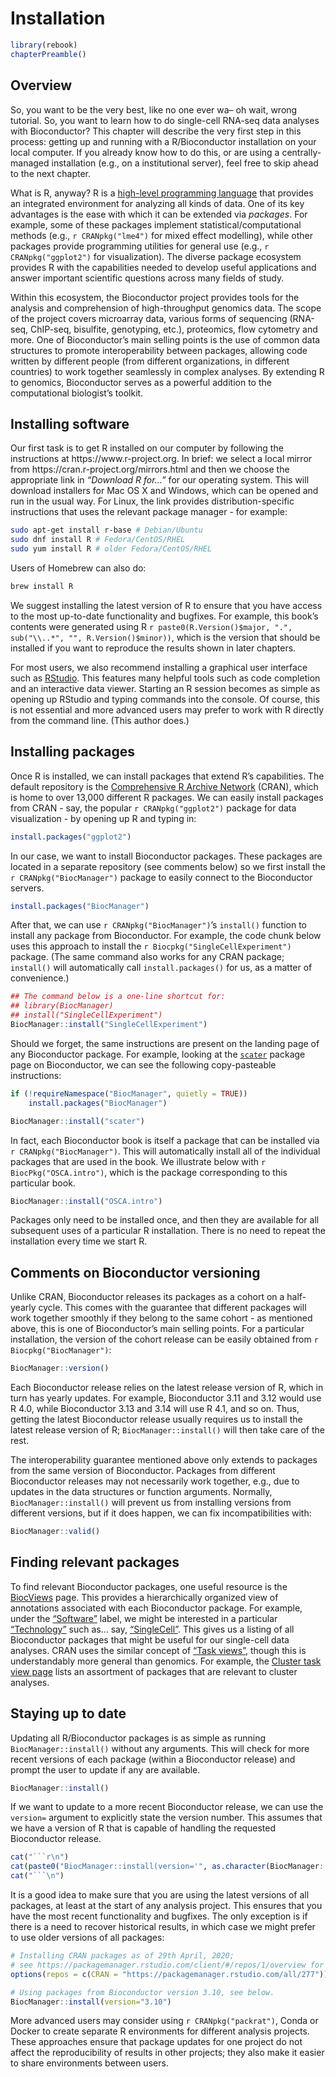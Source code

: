 # Installation 

```r
library(rebook)
chapterPreamble()
```

## Overview 

So, you want to be the very best, like no one ever wa-- oh wait, wrong tutorial.
So, you want to learn how to do single-cell RNA-seq data analyses with Bioconductor?
This chapter will describe the very first step in this process: getting up and running with a R/Bioconductor installation on your local computer.
If you already know how to do this, or are using a centrally-managed installation (e.g., on a institutional server), feel free to skip ahead to the next chapter.

What is R, anyway?
R is a [high-level programming language](https://www.r-project.org/about.html) that provides an integrated environment for analyzing all kinds of data.
One of its key advantages is the ease with which it can be extended via _packages_.
For example, some of these packages implement statistical/computational methods (e.g., `r CRANpkg("lme4")` for mixed effect modelling),
while other packages provide programming utilities for general use (e.g., `r CRANpkg("ggplot2")` for visualization).
The diverse package ecosystem provides R with the capabilities needed to develop useful applications and answer important scientific questions across many fields of study.

Within this ecosystem, the Bioconductor project provides tools for the analysis and comprehension of high-throughput genomics data.
The scope of the project covers microarray data, various forms of sequencing (RNA-seq, ChIP-seq, bisulfite, genotyping, etc.), proteomics, flow cytometry and more.
One of Bioconductor's main selling points is the use of common data structures to promote interoperability between packages,
allowing code written by different people (from different organizations, in different countries) to work together seamlessly in complex analyses. 
By extending R to genomics, Bioconductor serves as a powerful addition to the computational biologist's toolkit.

## Installing software

Our first task is to get R installed on our computer by following the instructions at https://www.r-project.org.
In brief: we select a local mirror from https://cran.r-project.org/mirrors.html and then we choose the appropriate link in _"Download R for..."_ for our operating system. 
This will download installers for Mac OS X and Windows, which can be opened and run in the usual way.
For Linux, the link provides distribution-specific instructions that uses the relevant package manager - for example:

```sh
sudo apt-get install r-base # Debian/Ubuntu
sudo dnf install R # Fedora/CentOS/RHEL
sudo yum install R # older Fedora/CentOS/RHEL
```

Users of Homebrew can also do:

```sh
brew install R
```

We suggest installing the latest version of R to ensure that you have access to the most up-to-date functionality and bugfixes.
For example, this book's contents were generated using R `r paste0(R.Version()$major, ".", sub("\\..*", "", R.Version()$minor))`,
which is the version that should be installed if you want to reproduce the results shown in later chapters.

For most users, we also recommend installing a graphical user interface such as [RStudio](http://www.rstudio.com/download).
This features many helpful tools such as code completion and an interactive data viewer.
Starting an R session becomes as simple as opening up RStudio and typing commands into the console.
Of course, this is not essential and more advanced users may prefer to work with R directly from the command line. (This author does.)

## Installing packages

Once R is installed, we can install packages that extend R's capabilities.
The default repository is the [Comprehensive R Archive Network](https://cran.r-project.org/mirrors.html) (CRAN), which is home to over 13,000 different R packages. 
We can easily install packages from CRAN - say, the popular `r CRANpkg("ggplot2")` package for data visualization - by opening up R and typing in:

```r
install.packages("ggplot2")
```

In our case, we want to install Bioconductor packages.
These packages are located in a separate repository (see comments below) so we first install the `r CRANpkg("BiocManager")` package to easily connect to the Bioconductor servers.

```r
install.packages("BiocManager")
```

After that, we can use `r CRANpkg("BiocManager")`'s `install()` function to install any package from Bioconductor.
For example, the code chunk below uses this approach to install the `r Biocpkg("SingleCellExperiment")` package.
(The same command also works for any CRAN package; `install()` will automatically call `install.packages()` for us, as a matter of convenience.)

```r
## The command below is a one-line shortcut for:
## library(BiocManager)
## install("SingleCellExperiment")
BiocManager::install("SingleCellExperiment")
```

Should we forget, the same instructions are present on the landing page of any Bioconductor package.
For example, looking at the [`scater`](https://bioconductor.org/packages/release/bioc/html/scater.html) package page on Bioconductor, we can see the following copy-pasteable instructions:

```r
if (!requireNamespace("BiocManager", quietly = TRUE))
    install.packages("BiocManager")

BiocManager::install("scater")
```

In fact, each Bioconductor book is itself a package that can be installed via `r CRANpkg("BiocManager")`.
This will automatically install all of the individual packages that are used in the book.
We illustrate below with `r BiocPkg("OSCA.intro")`, which is the package corresponding to this particular book.

```r
BiocManager::install("OSCA.intro")
```

Packages only need to be installed once, and then they are available for all subsequent uses of a particular R installation.
There is no need to repeat the installation every time we start R.

## Comments on Bioconductor versioning

Unlike CRAN, Bioconductor releases its packages as a cohort on a half-yearly cycle.
This comes with the guarantee that different packages will work together smoothly if they belong to the same cohort - as mentioned above, this is one of Bioconductor's main selling points.
For a particular installation, the version of the cohort release can be easily obtained from `r Biocpkg("BiocManager")`:

```r
BiocManager::version()
```

Each Bioconductor release relies on the latest release version of R, which in turn has yearly updates.
For example, Bioconductor 3.11 and 3.12 would use R 4.0, while Bioconductor 3.13 and 3.14 will use R 4.1, and so on.
Thus, getting the latest Bioconductor release usually requires us to install the latest release version of R; `BiocManager::install()` will then take care of the rest.

The interoperability guarantee mentioned above only extends to packages from the same version of Bioconductor.
Packages from different Bioconductor releases may not necessarily work together, e.g., due to updates in the data structures or function arguments.
Normally, `BiocManager::install()` will prevent us from installing versions from different versions, but if it does happen, we can fix incompatibilities with:

```r
BiocManager::valid()
```

## Finding relevant packages

To find relevant Bioconductor packages, one useful resource is the [BiocViews](https://bioconductor.org/packages/release/BiocViews.html) page.
This provides a hierarchically organized view of annotations associated with each Bioconductor package.
For example, under the ["Software"](https://bioconductor.org/packages/release/BiocViews.html#___Software) label, we might be interested in a particular ["Technology"](https://bioconductor.org/packages/release/BiocViews.html#___Technology) such as... say, ["SingleCell"](https://bioconductor.org/packages/release/BiocViews.html#___SingleCell).
This gives us a listing of all Bioconductor packages that might be useful for our single-cell data analyses. 
CRAN uses the similar concept of ["Task views"](https://cran.r-project.org/web/views/), though this is understandably more general than genomics.
For example, the [Cluster task view page](https://cran.r-project.org/web/views/Cluster.html) lists an assortment of packages that are relevant to cluster analyses.

## Staying up to date

Updating all R/Bioconductor packages is as simple as running `BiocManager::install()` without any arguments.
This will check for more recent versions of each package (within a Bioconductor release) and prompt the user to update if any are available.

```r
BiocManager::install()
```

If we want to update to a more recent Bioconductor release, we can use the `version=` argument to explicitly state the version number. 
This assumes that we have a version of R that is capable of handling the requested Bioconductor release.

```r
cat("```r\n")
cat(paste0("BiocManager::install(version='", as.character(BiocManager::version()),"')\n"))
cat("```\n")
```

It is a good idea to make sure that you are using the latest versions of all packages, at least at the start of any analysis project.
This ensures that you have the most recent functionality and bugfixes.
The only exception is if there is a need to recover historical results, in which case we might prefer to use older versions of all packages:

```r
# Installing CRAN packages as of 29th April, 2020;
# see https://packagemanager.rstudio.com/client/#/repos/1/overview for available dates.
options(repos = c(CRAN = "https://packagemanager.rstudio.com/all/277"))

# Using packages from Bioconductor version 3.10, see below. 
BiocManager::install(version="3.10") 
```

More advanced users may consider using `r CRANpkg("packrat")`, Conda or Docker to create separate R environments for different analysis projects.
These approaches ensure that package updates for one project do not affect the reproducibility of results in other projects;
they also make it easier to share environments between users.

<!--
## What you won't learn

The field of bioinformatic analysis is large and filled with many potential trajectories depending on the biological system being studied and technology being deployed. Here, we only briefly survey some of the many tools available for the analysis of scRNA-seq, focusing on Bioconductor packages. It is impossible to thoroughly review the plethora of tools available through R and Bioconductor for biological analysis in one book, but we hope to provide the means for further exploration on your own.

Thus, it goes without saying that you may not learn the optimal workflow for your own data from our examples - while we strive to provide high quality templates, they should be treated as just that - a template from which to extend upon for your own analyses. 
-->
